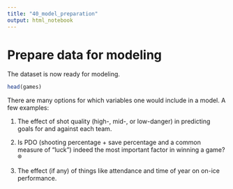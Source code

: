 ```yaml
---
title: "40_model_preparation"
output: html_notebook
---
```


# Prepare data for modeling 

The dataset is now ready for modeling. 

```r
head(games)
```

There are many options for which variables one would include in a model. A few examples: 

1. The effect of shot quality (high-, mid-, or low-danger) in predicting goals for and against each team. 
2. Is PDO (shooting percentage + save percentage and a common measure of "luck") indeed the most important factor in winning a game? ®

3. The effect (if any) of things like attendance and time of year on on-ice performance. 
